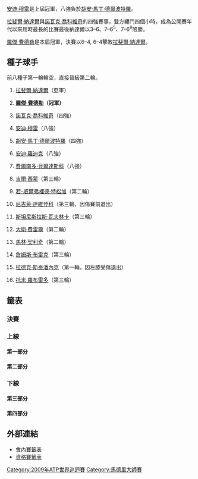 {{noteTA|G1=Tennis
|1=zh-hans:圈;zh-hant:輪
|2=zh-hans:半区;zh-hant:半部;
|3=zh-hans:半决赛;zh-hk:準決賽;zh-tw:四強;
|4=zh-hans:半準决赛;zh-hk:半準決賽;zh-tw:八強;
}}

{{TennisEvents|2009|馬德里大師賽|
| champ = {{flagicon|SUI}} [[羅傑·費德勒|羅傑·費德勒]]
| runner = {{flagicon|ESP}} [[拉斐爾·納達爾|拉斐爾·納達爾]]
| score = 6–4, 6–4
}}
{{main|2009年馬德里大師賽}}

[[安迪·穆雷|安迪·穆雷]]是上屆冠軍，八強負於[[胡安·馬丁·德爾波特羅|胡安·馬丁·德爾波特羅]]。

[[拉斐爾·納達爾|拉斐爾·納達爾]]與[[諾瓦克·喬科維奇|諾瓦克·喬科維奇]]的四強賽事，雙方纏鬥四個小時，成為公開賽年代以來用時最長的比賽最後納達爾以3–6、7–6<sup>5</sup>、7–6<sup>9</sup>險勝。

[[羅傑·費德勒|羅傑·費德勒]]是本屆冠軍，決賽以6–4, 6–4擊敗[[拉斐爾·納達爾|拉斐爾·納達爾]]。

==種子球手==
前八種子第一輪輪空，直接晉級第二輪。
{{col-begin}}
{{col-2}}
#{{flagicon|ESP}} [[拉斐爾·納達爾|拉斐爾·納達爾]]（亞軍）
#{{flagicon|SUI}} '''[[羅傑·費德勒|羅傑·費德勒]]（冠軍）'''
#{{flagicon|SRB}} [[諾瓦克·喬科維奇|諾瓦克·喬科維奇]]（四強）
#{{flagicon|GBR}} [[安迪·穆雷|安迪·穆雷]]（八強）
#{{flagicon|ARG}} [[胡安·馬丁·德爾波特羅|胡安·馬丁·德爾波特羅]]（四強）
#{{flagicon|USA}} [[安迪·羅迪克|安迪·羅迪克]]（八強）
#{{flagicon|ESP}} [[費爾南多·貝爾達斯科|費爾南多·貝爾達斯科]]（八強）
#{{flagicon|FRA}} [[吉爾·西蒙|吉爾·西蒙]]（第三輪）
{{col-2}}
<ol start="9">
<li>{{flagicon|FRA}} [[若-威爾弗裡德·特松加|若-威爾弗裡德·特松加]]（第二輪）
<li>{{flagicon|RUS}} [[尼古萊·達維登科|尼古萊·達維登科]]（第三輪，因傷賽前退出）
<li>{{flagicon|SUI}} [[斯坦尼斯拉斯·瓦夫林卡|斯坦尼斯拉斯·瓦夫林卡]]（第三輪）
<li>{{flagicon|ESP}} [[大衛·費雷爾|大衛·費雷爾]]（第二輪）
<li>{{flagicon|CRO}} [[馬林·契利奇|馬林·契利奇]]（第二輪）
<li>{{flagicon|USA}} [[詹姆斯·布雷克|詹姆斯·布雷克]]（第三輪）
<li>{{flagicon|CZE}} [[拉德克·斯泰潘內克|拉德克·斯泰潘內克]]（第一輪，因左膝受傷退出）
<li>{{flagicon|ESP}} [[托米·羅布雷多|托米·羅布雷多]]（第三輪）
</ol>
{{col-end}}

==籤表==
{{Draw key}}
===決賽===
{{8TeamBracket-Tennis3
| RD1=八強
| RD2=四強
| RD3=決賽
| team-width=175

| RD1-seed1=1
| RD1-team1='''{{flagicon|ESP}} [[拉斐爾·納達爾|納達爾]]
| RD1-score1-1='''6
| RD1-score1-2='''7
| RD1-score1-3= 
| RD1-seed2=7
| RD1-team2={{flagicon|ESP}} [[費爾南多·貝爾達斯科|貝爾達斯科]]
| RD1-score2-1=4
| RD1-score2-2=5
| RD1-score2-3= 
| RD1-seed3=3
| RD1-team3={{flagicon|SRB}} '''[[諾瓦克·喬科維奇|喬科維奇]]
| RD1-score3-1='''6
| RD1-score3-2='''6
| RD1-score3-3= 
| RD1-seed4=WC
| RD1-team4={{flagicon|CRO}} [[伊萬·柳比西奇|柳比西奇]]
| RD1-score4-1=4
| RD1-score4-2=4
| RD1-score4-3= 
| RD1-seed5=5
| RD1-team5={{flagicon|ARG}} '''[[胡安·馬丁·德爾波特羅|德爾波特羅]]
| RD1-score5-1='''7
| RD1-score5-2='''6
| RD1-score5-3= 
| RD1-seed6=4
| RD1-team6={{flagicon|GBR}} [[安迪·穆雷|穆雷]]
| RD1-score6-1=6<sup>4</sup>
| RD1-score6-2=3
| RD1-score6-3= 
| RD1-seed7=6
| RD1-team7={{flagicon|USA}} [[安迪·羅迪克|羅迪克]]
| RD1-score7-1=5
| RD1-score7-2='''7
| RD1-score7-3=1
| RD1-seed8=2
| RD1-team8={{flagicon|SUI}} '''[[羅傑·費德勒|費德勒]]
| RD1-score8-1='''7
| RD1-score8-2=6<sup>5</sup>
| RD1-score8-3='''6
| RD2-seed1=1
| RD2-team1={{flagicon|ESP}} '''[[拉斐爾·納達爾|納達爾]]
| RD2-score1-1=3
| RD2-score1-2='''7
| RD2-score1-3='''7
| RD2-seed2=3
| RD2-team2={{flagicon|SRB}} [[諾瓦克·喬科維奇|喬科維奇]]
| RD2-score2-1='''6
| RD2-score2-2=6<sup>5</sup>
| RD2-score2-3=6<sup>9</sup>
| RD2-seed3=5
| RD2-team3={{flagicon|ARG}} [[胡安·馬丁·德爾波特羅|德爾波特羅]]
| RD2-score3-1=3
| RD2-score3-2=4
| RD2-score3-3= 
| RD2-seed4=2
| RD2-team4={{flagicon|SUI}} '''[[羅傑·費德勒|費德勒]]
| RD2-score4-1='''6
| RD2-score4-2='''6
| RD2-score4-3= 
| RD3-seed1=1
| RD3-team1={{flagicon|ESP}} [[拉斐爾·納達爾|納達爾]]
| RD3-score1-1=4
| RD3-score1-2=4
| RD3-score1-3= 
| RD3-seed2=2
| RD3-team2={{flagicon|SUI}} '''[[羅傑·費德勒|費德勒]]
| RD3-score2-1='''6
| RD3-score2-2='''6
| RD3-score2-3= 
}}

===上線===
====第一部分====
{{16TeamBracket-Compact-Tennis3-Byes
| RD1=第一輪
| RD2=第二輪
| RD3=第三輪
| RD4=八強

| RD1-seed03= 
| RD1-team03={{flagicon|AUT}} '''[[于爾根·梅爾澤|梅爾澤]]
| RD1-score03-1=4
| RD1-score03-2='''7
| RD1-score03-3='''6
| RD1-seed04= 
| RD1-team04={{flagicon|ESP}} [[阿爾伯特·蒙塔涅斯|蒙塔涅斯]]
| RD1-score04-1='''6
| RD1-score04-2=5
| RD1-score04-3=3
| RD1-seed05= 
| RD1-team05={{flagicon|GER}} '''[[菲利普·科爾施賴伯|科爾施賴伯]]
| RD1-score05-1='''6
| RD1-score05-2='''6
| RD1-score05-3= 
| RD1-seed06= 
| RD1-team06={{flagicon|ESP}} [[尼古拉斯·阿爾瑪格羅|阿爾瑪格羅]]
| RD1-score06-1=3
| RD1-score06-2=4
| RD1-score06-3= 
| RD1-seed07= 
| RD1-team07={{flagicon|ESP}} [[馬塞爾·格拉諾勒斯|格拉諾勒斯]]
| RD1-score07-1=2
| RD1-score07-2='''7
| RD1-score07-3=1
| RD1-seed08=13
| RD1-team08={{flagicon|CRO}} '''[[馬林·契利奇|契利奇]]
| RD1-score08-1='''6
| RD1-score08-2=6<sup>4</sup>
| RD1-score08-3='''6
| RD1-seed09=12
| RD1-team09={{flagicon|ESP}} '''[[大衛·費雷爾|費雷爾]]
| RD1-score09-1='''6
| RD1-score09-2='''6
| RD1-score09-3= 
| RD1-seed10=Q
| RD1-team10={{flagicon|ARG}} [[吉列爾莫·卡尼亞斯|卡尼亞斯]]
| RD1-score10-1=2
| RD1-score10-2=2
| RD1-score10-3= 
| RD1-seed11= 
| RD1-team11={{flagicon|ESP}} [[費利西亞諾·洛佩斯|洛佩斯]]
| RD1-score11-1=4
| RD1-score11-2=5
| RD1-score11-3= 
| RD1-seed12=WC
| RD1-team12={{flagicon|ARG}} '''[[胡安·摩納哥|摩納哥]]
| RD1-score12-1='''6
| RD1-score12-2='''7
| RD1-score12-3= 
| RD1-seed13= 
| RD1-team13={{flagicon|RUS}} [[伊戈爾·昆尼辛|昆尼辛]]
| RD1-score13-1=3
| RD1-score13-2='''6
| RD1-score13-3=4
| RD1-seed14=WC
| RD1-team14={{flagicon|ESP}} '''[[胡安·卡洛斯·費雷羅|費雷羅]]
| RD1-score14-1='''6
| RD1-score14-2=4
| RD1-score14-3='''6
| RD2-seed01=1
| RD2-team01={{flagicon|ESP}} '''[[拉斐爾·納達爾|納達爾]]
| RD2-score01-1='''6
| RD2-score01-2='''6
| RD2-score01-3= 
| RD2-seed02= 
| RD2-team02={{flagicon|AUT}} [[于爾根·梅爾澤|梅爾澤]]
| RD2-score02-1=3
| RD2-score02-2=1
| RD2-score02-3= 
| RD2-seed03= 
| RD2-team03={{flagicon|GER}} '''[[菲利普·科爾施賴伯|科爾施賴伯]]
| RD2-score03-1='''6
| RD2-score03-2=6<sup>5</sup>
| RD2-score03-3='''7
| RD2-seed04=13
| RD2-team04={{flagicon|CRO}} [[馬林·契利奇|契利奇]]
| RD2-score04-1=1
| RD2-score04-2='''7
| RD2-score04-3=6<sup>2</sup>
| RD2-seed05=12
| RD2-team05={{flagicon|ESP}} [[大衛·費雷爾|費雷爾]]
| RD2-score05-1=4
| RD2-score05-2=4
| RD2-score05-3= 
| RD2-seed06=WC
| RD2-team06={{flagicon|ARG}} '''[[胡安·摩納哥|摩納哥]]
| RD2-score06-1='''6
| RD2-score06-2='''6
| RD2-score06-3= 
| RD2-seed07=WC
| RD2-team07={{flagicon|ESP}} [[胡安·卡洛斯·費雷羅|費雷羅]]
| RD2-score07-1=3
| RD2-score07-2=2
| RD2-score07-3= 
| RD2-seed08=7
| RD2-team08={{flagicon|ESP}} '''[[費爾南多·貝爾達斯科|貝爾達斯科]]
| RD2-score08-1='''6
| RD2-score08-2='''6
| RD2-score08-3= 
| RD3-seed01=1
| RD3-team01={{flagicon|ESP}} '''[[拉斐爾·納達爾|納達爾]]
| RD3-score01-1=w/o
| RD3-score01-2= 
| RD3-score01-3= 
| RD3-seed02= 
| RD3-team02={{flagicon|GER}} [[菲利普·科爾施賴伯|科爾施賴伯]]
| RD3-score02-1= 
| RD3-score02-2= 
| RD3-score02-3= 
| RD3-seed03=WC
| RD3-team03={{flagicon|ARG}} [[胡安·摩納哥|摩納哥]]
| RD3-score03-1=5
| RD3-score03-2=2
| RD3-score03-3= 
| RD3-seed04=7
| RD3-team04={{flagicon|ESP}} '''[[費爾南多·貝爾達斯科|貝爾達斯科]]
| RD3-score04-1='''7
| RD3-score04-2='''6
| RD3-score04-3= 
| RD4-seed01=1
| RD4-team01='''{{flagicon|ESP}} [[拉斐爾·納達爾|納達爾]]
| RD4-score01-1='''6
| RD4-score01-2='''7
| RD4-score01-3= 
| RD4-seed02=7
| RD4-team02={{flagicon|ESP}} [[費爾南多·貝爾達斯科|貝爾達斯科]]
| RD4-score02-1=4
| RD4-score02-2=5
| RD4-score02-3= 
}}

====第二部分====
{{16TeamBracket-Compact-Tennis3-Byes
| RD1=第一輪
| RD2=第二輪
| RD3=第三輪
| RD4=八強

| RD1-seed03=WC
| RD1-team03='''{{flagicon|ESP}} [[奧斯卡·赫南德茲|赫南德茲]]'''
| RD1-score03-1='''6
| RD1-score03-2='''6
| RD1-score03-3= 
| RD1-seed04= 
| RD1-team04={{flagicon|ARG}} [[馬丁·瓦薩洛·阿圭略|瓦薩洛·阿圭略]]
| RD1-score04-1=3
| RD1-score04-2=3
| RD1-score04-3= 
| RD1-seed05= 
| RD1-team05='''{{flagicon|ITA}} [[安德烈亞斯·塞皮|塞皮]]
| RD1-score05-1='''7
| RD1-score05-2='''6
| RD1-score05-3= 
| RD1-seed06=Q
| RD1-team06={{flagicon|ARG}} [[愛德華多·施万克|施万克]]
| RD1-score06-1=5
| RD1-score06-2=4
| RD1-score06-3= 
| RD1-seed07= 
| RD1-team07={{flagicon|USA}} '''[[薩姆·奎里|奎里]]
| RD1-score07-1='''7
| RD1-score07-2=5
| RD1-score07-3= 
| RD1-seed08=15
| RD1-team08={{flagicon|CZE}} [[拉德克·斯泰潘內克|斯泰潘內克]]
| RD1-score08-1=6<sup>2</sup>
| RD1-score08-2=2
| RD1-score08-3=r
| RD1-seed09=9
| RD1-team09={{flagicon|FRA}} '''[[若-威爾弗裡德·特松加|特松加]]
| RD1-score09-1='''6
| RD1-score09-2='''7
| RD1-score09-3= 
| RD1-seed10= 
| RD1-team10={{flagicon|RUS}} [[馬拉特·薩芬|薩芬]]
| RD1-score10-1=4
| RD1-score10-2=5
| RD1-score10-3= 
| RD1-seed11=WC
| RD1-team11='''{{flagicon|CRO}} [[伊萬·柳比西奇|柳比西奇]]'''
| RD1-score11-1='''6
| RD1-score11-2='''6
| RD1-score11-3= 
| RD1-seed12=Q
| RD1-team12={{flagicon|RUS}} [[泰穆拉茲·加巴什維利|加巴什維利]]
| RD1-score12-1=3
| RD1-score12-2=2
| RD1-score12-3= 
| RD1-seed13= 
| RD1-team13={{flagicon|FRA}} [[保羅-亨利·馬蒂厄|馬蒂厄]]
| RD1-score13-1='''7
| RD1-score13-2=4
| RD1-score13-3=0r
| RD1-seed14=Q
| RD1-team14={{flagicon|ITA}}''' [[法比奧·福尼尼|福尼尼]]
| RD1-score14-1=6<sup>5</sup>
| RD1-score14-2='''6
| RD1-score14-3=3
| RD2-seed01=3
| RD2-team01={{flagicon|SRB}} '''[[諾瓦克·喬科維奇|喬科維奇]]
| RD2-score01-1='''6
| RD2-score01-2='''6
| RD2-score01-3= 
| RD2-seed02=WC
| RD2-team02={{flagicon|ESP}} [[奧斯卡·赫南德茲|赫南德茲]]
| RD2-score02-1=3
| RD2-score02-2=3
| RD2-score02-3= 
| RD2-seed03= 
| RD2-team03={{flagicon|ITA}} '''[[安德烈亞斯·塞皮|塞皮]]
| RD2-score03-1='''6
| RD2-score03-2=4
| RD2-score03-3='''6
| RD2-seed04= 
| RD2-team04={{flagicon|USA}} [[薩姆·奎里|奎里]]
| RD2-score04-1=3
| RD2-score04-2='''6
| RD2-score04-3=4
| RD2-seed05=9
| RD2-team05={{flagicon|FRA}} [[若-威爾弗裡德·特松加|特松加]]
| RD2-score05-1=4
| RD2-score05-2=5
| RD2-score05-3= 
| RD2-seed06=WC
| RD2-team06={{flagicon|CRO}} '''[[伊萬·柳比西奇|柳比西奇]]
| RD2-score06-1='''6
| RD2-score06-2='''7
| RD2-score06-3= 
| RD2-seed07=Q
| RD2-team07={{flagicon|ITA}} [[法比奧·福尼尼|福尼尼]]
| RD2-score07-1=3
| RD2-score07-2=2
| RD2-score07-3= 
| RD2-seed08=8
| RD2-team08={{flagicon|FRA}} '''[[吉爾·西蒙|西蒙]]
| RD2-score08-1='''6
| RD2-score08-2='''6
| RD2-score08-3= 
| RD3-seed01=3
| RD3-team01={{flagicon|SRB}} '''[[諾瓦克·喬科維奇|喬科維奇]]
| RD3-score01-1='''6
| RD3-score01-2='''6
| RD3-score01-3= 
| RD3-seed02= 
| RD3-team02={{flagicon|ITA}} [[安德烈亞斯·塞皮|塞皮]]
| RD3-score02-1=4
| RD3-score02-2=4
| RD3-score02-3= 
| RD3-seed03=WC
| RD3-team03={{flagicon|CRO}} '''[[伊萬·柳比西奇|柳比西奇]]
| RD3-score03-1=3
| RD3-score03-2='''6
| RD3-score03-3='''6
| RD3-seed04=8
| RD3-team04={{flagicon|FRA}} [[吉爾·西蒙|西蒙]]
| RD3-score04-1='''6
| RD3-score04-2=4
| RD3-score04-3=3
| RD4-seed01=3
| RD4-team01={{flagicon|SRB}} '''[[諾瓦克·喬科維奇|喬科維奇]]
| RD4-score01-1='''6
| RD4-score01-2='''6
| RD4-score01-3= 
| RD4-seed02=WC
| RD4-team02={{flagicon|CRO}} [[伊萬·柳比西奇|柳比西奇]]
| RD4-score02-1=4
| RD4-score02-2=4
| RD4-score02-3= 
}}

===下線===
====第三部分====
{{16TeamBracket-Compact-Tennis3-Byes
| RD1=第一輪
| RD2=第二輪
| RD3=第三輪
| RD4=八強
| RD1-seed03=LL
| RD1-team03={{flagicon|ESP}} [[吉列爾莫·加西亞·洛佩斯|加西亞·洛佩斯]]
| RD1-score03-1=0
| RD1-score03-2=6<sup>5</sup>
| RD1-score03-3= 
| RD1-seed04= 
| RD1-team04={{flagicon|CZE}} '''[[托馬什·貝爾迪赫|貝爾迪赫]]
| RD1-score04-1='''6
| RD1-score04-2='''7
| RD1-score04-3= 
| RD1-seed05= 
| RD1-team05={{flagicon|FRA}} '''[[熱雷米·夏爾迪|夏爾迪]]
| RD1-score05-1='''6
| RD1-score05-2='''6
| RD1-score05-3= 
| RD1-seed06= 
| RD1-team06={{flagicon|ARG}} [[何塞·阿卡蘇索|阿卡蘇索]]
| RD1-score06-1=3
| RD1-score06-2=2
| RD1-score06-3= 
| RD1-seed07=Q
| RD1-team07={{flagicon|ITA}} [[馬可·庫諾拉|庫諾拉]]
| RD1-score07-1=2
| RD1-score07-2=0
| RD1-score07-3= 
| RD1-seed08=11
| RD1-team08='''{{flagicon|SUI}} [[斯坦尼斯拉斯·瓦夫林卡|瓦夫林卡]]
| RD1-score08-1='''6
| RD1-score08-2='''6
| RD1-score08-3) 
| RD1-seed09=16
| RD1-team09='''{{flagicon|ESP}} [[托米·羅布雷多|羅布雷多]]'''
| RD1-score09-1=3
| RD1-score09-2='''6
| RD1-score09-3='''6
| RD1-seed10= 
| RD1-team10={{flagicon|GER}} [[尼古拉斯·基弗|基弗]]
| RD1-score10-1='''6
| RD1-score10-2=2
| RD1-score10-3=2
| RD1-seed11= 
| RD1-team11={{flagicon|SRB}} [[揚科·蒂普薩雷維奇|蒂普薩雷維奇]]
| RD1-score11-1=6<sup>3</sup>
| RD1-score11-2=4
| RD1-score11-3= 
| RD1-seed12= 
| RD1-team12={{flagicon|USA}}''' [[馬爾迪·菲什|菲什]]
| RD1-score12-1='''7
| RD1-score12-2='''6
| RD1-score12-3= 
| RD1-seed13= 
| RD1-team13='''{{flagicon|ITA}} [[西莫內·博萊利|博萊利]]
| RD1-score13-1='''7
| RD1-score13-2='''7
| RD1-score13-3= 
| RD1-seed14=Q
| RD1-team14={{flagicon|ARG}} [[胡安·伊格納西奧·切拉|切拉]]
| RD1-score14-1=5
| RD1-score14-2=6<sup>3</sup>
| RD1-score14-3= 
| RD2-seed01=5
| RD2-team01='''{{flagicon|ARG}} [[胡安·馬丁·德爾波特羅|德爾波特羅]]'''
| RD2-score01-1='''6
| RD2-score01-2=4
| RD2-score01-3= 
| RD2-seed02= 
| RD2-team02={{flagicon|CZE}} [[托馬什·貝爾迪赫|貝爾迪赫]]
| RD2-score02-1=2
| RD2-score02-2=1
| RD2-score02-3=r
| RD2-seed03= 
| RD2-team03={{flagicon|FRA}} [[熱雷米·夏爾迪|夏爾迪]]
| RD2-score03-1=4
| RD2-score03-2=5
| RD2-score03-3= 
| RD2-seed04=11
| RD2-team04={{flagicon|SUI}} '''[[斯坦尼斯拉斯·瓦夫林卡|瓦夫林卡]]
| RD2-score04-1='''6
| RD2-score04-2='''7
| RD2-score04-3= 
| RD2-seed05=16
| RD2-team05={{flagicon|ESP}} '''[[托米·羅布雷多|羅布雷多]]
| RD2-score05-1=3
| RD2-score05-2='''7
| RD2-score05-3='''6
| RD2-seed06= 
| RD2-team06={{flagicon|USA}} [[馬爾迪·菲什|菲什]]
| RD2-score06-1='''6
| RD2-score06-2=6<sup>5</sup>
| RD2-score06-3=2
| RD2-seed07= 
| RD2-team07={{flagicon|ITA}} [[西莫內·博萊利|博萊利]]
| RD2-score07-1=6<sup>9</sup>
| RD2-score07-2=4
| RD2-score07-3= 
| RD2-seed08=4
| RD2-team08={{flagicon|GBR}} '''[[安迪·穆雷|穆雷]]
| RD2-score08-1='''7
| RD2-score08-2='''6
| RD2-score08-3= 
| RD3-seed01=5
| RD3-team01={{flagicon|ARG}} '''[[胡安·馬丁·德爾波特羅|德爾波特羅]]
| RD3-score01-1=4
| RD3-score01-2='''6
| RD3-score01-3='''6
| RD3-seed02=11
| RD3-team02={{flagicon|SUI}} [[斯坦尼斯拉斯·瓦夫林卡|瓦夫林卡]]
| RD3-score02-1='''6
| RD3-score02-2=4
| RD3-score02-3=4
| RD3-seed03=16
| RD3-team03={{flagicon|ESP}} [[托米·羅布雷多|羅布雷多]]
| RD3-score03-1=5
| RD3-score03-2=1
| RD3-score03-3= 
| RD3-seed04=4
| RD3-team04={{flagicon|GBR}} '''[[安迪·穆雷|穆雷]]
| RD3-score04-1='''7
| RD3-score04-2='''6
| RD3-score04-3= 
| RD4-seed01=5
| RD4-team01={{flagicon|ARG}} '''[[胡安·馬丁·德爾波特羅|德爾波特羅]]
| RD4-score01-1='''7
| RD4-score01-2='''6
| RD4-score01-3= 
| RD4-seed02=4
| RD4-team02={{flagicon|GBR}} [[安迪·穆雷|穆雷]]
| RD4-score02-1=6<sup>4</sup>
| RD4-score02-2=3
| RD4-score02-3= 
}}

====第四部分====
{{16TeamBracket-Compact-Tennis3-Byes
| RD1=第一輪
| RD2=第二輪
| RD3=第三輪
| RD4=八強

| RD1-seed03=Q
| RD1-team03={{flagicon|GER}} '''[[托米·哈斯|哈斯]]
| RD1-score03-1='''6
| RD1-score03-2=5
| RD1-score03-3='''7
| RD1-seed04= 
| RD1-team04={{flagicon|LAT}} [[厄內斯特·古爾比斯|古爾比斯]]
| RD1-score04-1=2
| RD1-score04-2='''7
| RD1-score04-3=5
| RD1-seed05= 
| RD1-team05={{flagicon|GER}} [[萊納·舒特勒|舒特勒]]
| RD1-score05-1=2
| RD1-score05-2=4
| RD1-score05-3= 
| RD1-seed06= 
| RD1-team06={{flagicon|FRA}} '''[[弗洛朗·塞拉|塞拉]]
| RD1-score06-1='''6
| RD1-score06-2='''6
| RD1-score06-3= 
| RD1-seed07= 
| RD1-team07={{flagicon|SRB}} [[維克托·特羅伊茨基|特羅伊茨基]]
| RD1-score07-1=2
| RD1-score07-2=2
| RD1-score07-3= 
| RD1-seed08=10
| RD1-team08={{flagicon|RUS}} '''[[尼古萊·達維登科|達維登科]]
| RD1-score08-1='''6
| RD1-score08-2='''6
| RD1-score08-3= 
| RD1-seed09=14
| RD1-team09={{flagicon|USA}} '''[[詹姆斯·布雷克|布雷克]]
| RD1-score09-1='''6
| RD1-score09-2='''6
| RD1-score09-3= 
| RD1-seed10= 
| RD1-team10={{flagicon|ROU}} [[維克托·哈內斯庫|哈內斯庫]]
| RD1-score10-1=2
| RD1-score10-2=4
| RD1-score10-3= 
| RD1-seed11= 
| RD1-team11={{flagicon|CRO}} '''[[伊沃·卡洛維奇|卡洛維奇]]
| RD1-score11-1=3
| RD1-score11-2='''7
| RD1-score11-3='''6
| RD1-seed12= 
| RD1-team12={{flagicon|FRA}} [[儒利安·貝內托|貝內托]]
| RD1-score12-1='''6
| RD1-score12-2=6<sup>5</sup>
| RD1-score12-3=4
| RD1-seed13= 
| RD1-team13={{flagicon|SWE}} '''[[羅賓·索德靈|索德靈]]
| RD1-score13-1='''6
| RD1-score13-2='''6
| RD1-score13-3= 
| RD1-seed14=LL
| RD1-team14={{flagicon|ESP}} [[伊萬·納瓦羅|納瓦羅]]
| RD1-score14-1=4
| RD1-score14-2=2
| RD1-score14-3= 
| RD2-seed01=6
| RD2-team01={{flagicon|USA}} '''[[安迪·羅迪克|羅迪克]]
| RD2-score01-1=1
| RD2-score01-2='''7
| RD2-score01-3='''6
| RD2-seed02=Q
| RD2-team02={{flagicon|GER}} [[托米·哈斯|哈斯]]
| RD2-score02-1='''6
| RD2-score02-2=6<sup>9</sup>
| RD2-score02-3=4
| RD2-seed03= 
| RD2-team03={{flagicon|FRA}} [[弗洛朗·塞拉|塞拉]]
| RD2-score03-1=5
| RD2-score03-2=3
| RD2-score03-3= 
| RD2-seed04=10
| RD2-team04='''{{flagicon|RUS}} [[尼古萊·達維登科|達維登科]]
| RD2-score04-1='''7
| RD2-score04-2='''6
| RD2-score04-3= 
| RD2-seed05=14
| RD2-team05={{flagicon|USA}} '''[[詹姆斯·布雷克|布雷克]]
| RD2-score05-1=6<sup>4</sup>
| RD2-score05-2='''6
| RD2-score05-3='''7
| RD2-seed06= 
| RD2-team06={{flagicon|CRO}} [[伊沃·卡洛維奇|卡洛維奇]]
| RD2-score06-1='''7
| RD2-score06-2=4
| RD2-score06-3=6<sup>4</sup>
| RD2-seed07= 
| RD2-team07={{flagicon|SWE}} [[羅賓·索德靈|索德靈]]
| RD2-score07-1=1
| RD2-score07-2=5
| RD2-score07-3= 
| RD2-seed08=2
| RD2-team08={{flagicon|SUI}} '''[[羅傑·費德勒|費德勒]]
| RD2-score08-1='''6
| RD2-score08-2='''7
| RD2-score08-3= 
| RD3-seed01=6
| RD3-team01={{flagicon|USA}} '''[[安迪·羅迪克|羅迪克]]
| RD3-score01-1=w/o
| RD3-score01-2= 
| RD3-score01-3= 
| RD3-seed02=10
| RD3-team02={{flagicon|RUS}} [[尼古萊·達維登科|達維登科]]
| RD3-score02-1= 
| RD3-score02-2= 
| RD3-score02-3= 
| RD3-seed03=14
| RD3-team03={{flagicon|USA}} [[詹姆斯·布雷克|布雷克]]
| RD3-score03-1=2
| RD3-score03-2=4
| RD3-score03-3= 
| RD3-seed04=2
| RD3-team04={{flagicon|SUI}} '''[[羅傑·費德勒|費德勒]]
| RD3-score04-1='''6
| RD3-score04-2='''6
| RD3-score04-3= 
| RD4-seed01=6
| RD4-team01={{flagicon|USA}} [[安迪·羅迪克|羅迪克]]
| RD4-score01-1=5
| RD4-score01-2='''7
| RD4-score01-3=1
| RD4-seed02=2
| RD4-team02={{flagicon|SUI}} '''[[羅傑·費德勒|費德勒]]
| RD4-score02-1='''7
| RD4-score02-2=6<sup>5</sup>
| RD4-score02-3='''6
}}

==外部連結==
*[http://www.atpworldtour.com/posting/2009/1536/mds.pdf 會內賽籤表]{{Wayback|url=http://www.atpworldtour.com/posting/2009/1536/mds.pdf |date=20120410233757 }}
*[http://www.atpworldtour.com/posting/2009/1536/qs.pdf 資格賽籤表]{{Wayback|url=http://www.atpworldtour.com/posting/2009/1536/qs.pdf |date=20100601063010 }}

[[Category:2009年ATP世界巡迴賽|Category:2009年ATP世界巡迴賽]]
[[Category:馬德里大師賽|Category:馬德里大師賽]]